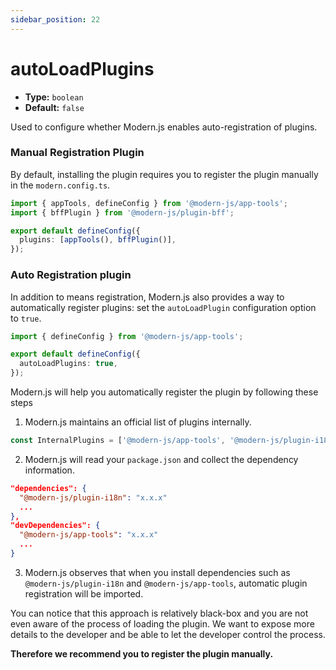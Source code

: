 ```yaml
---
sidebar_position: 22
---
```


# autoLoadPlugins

- **Type:** `boolean`
- **Default:** `false`

Used to configure whether Modern.js enables auto-registration of plugins.

### Manual Registration Plugin

By default, installing the plugin requires you to register the plugin manually in the `modern.config.ts`.

```ts title="modern.config.ts"
import { appTools, defineConfig } from '@modern-js/app-tools';
import { bffPlugin } from '@modern-js/plugin-bff';

export default defineConfig({
  plugins: [appTools(), bffPlugin()],
});
```

### Auto Registration plugin

In addition to means registration, Modern.js also provides a way to automatically register plugins: set the `autoLoadPlugin` configuration option to `true`.

```ts title="modern.config.ts"
import { defineConfig } from '@modern-js/app-tools';

export default defineConfig({
  autoLoadPlugins: true,
});
```

Modern.js will help you automatically register the plugin by following these steps

1. Modern.js maintains an official list of plugins internally.

```js
const InternalPlugins = ['@modern-js/app-tools', '@modern-js/plugin-i18n', ...];
```

2. Modern.js will read your `package.json` and collect the dependency information.

```json title="package.json"
"dependencies": {
  "@modern-js/plugin-i18n": "x.x.x"
  ...
},
"devDependencies": {
  "@modern-js/app-tools": "x.x.x"
  ...
}
```

3. Modern.js observes that when you install dependencies such as `@modern-js/plugin-i18n` and `@modern-js/app-tools`, automatic plugin registration will be imported.

You can notice that this approach is relatively black-box and you are not even aware of the process of loading the plugin. We want to expose more details to the developer and be able to let the developer control the process.

**Therefore we recommend you to register the plugin manually.**
